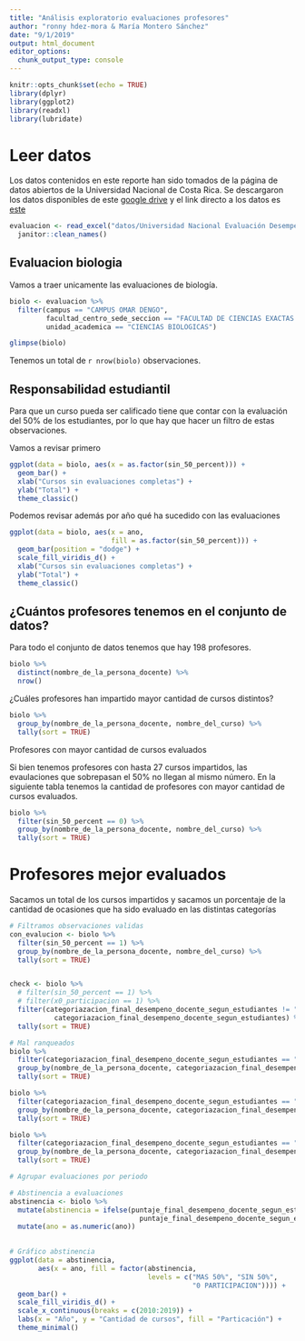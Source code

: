 ```yaml
---
title: "Análisis exploratorio evaluaciones profesores"
author: "ronny hdez-mora & María Montero Sánchez"
date: "9/1/2019"
output: html_document
editor_options: 
  chunk_output_type: console
---
```


```r
knitr::opts_chunk$set(echo = TRUE)
library(dplyr)
library(ggplot2)
library(readxl)
library(lubridate)
```

#  Leer datos

Los datos contenidos en este reporte han sido tomados de la página de datos
abiertos de la Universidad  Nacional de Costa Rica. Se descargaron los datos
disponibles de este [google drive](https://drive.google.com/drive/u/1/folders/1HuLtYe6UMkC9ZF0IQ081qOVGDnGTy1v3)
y el link directo a los datos es [este](https://drive.google.com/open?id=1f1jnbCmq_n4_ASDYOBhbj6ESB9FkebSN)

```r
evaluacion <- read_excel("datos/Universidad Nacional Evaluación Desempeño Docente-Estudiantado.xlsx") %>% 
  janitor::clean_names()
```

## Evaluacion biologia

Vamos a traer unicamente las evaluaciones de biología.
```r
biolo <- evaluacion %>% 
  filter(campus == "CAMPUS OMAR DENGO",
         facultad_centro_sede_seccion == "FACULTAD DE CIENCIAS EXACTAS Y NATURALES",
         unidad_academica == "CIENCIAS BIOLOGICAS")

glimpse(biolo)
```

Tenemos un total de `r nrow(biolo)` observaciones. 

## Responsabilidad estudiantil

Para que un curso pueda ser calificado tiene que contar con la 
evaluación del 50% de los estudiantes, por lo que hay que hacer un 
filtro de estas observaciones.

Vamos a revisar primero 
```r
ggplot(data = biolo, aes(x = as.factor(sin_50_percent))) +
  geom_bar() +
  xlab("Cursos sin evaluaciones completas") +
  ylab("Total") +
  theme_classic()
```

Podemos revisar además por año qué ha sucedido con las evaluaciones
```r
ggplot(data = biolo, aes(x = ano,
                         fill = as.factor(sin_50_percent))) +
  geom_bar(position = "dodge") +
  scale_fill_viridis_d() +
  xlab("Cursos sin evaluaciones completas") +
  ylab("Total") +
  theme_classic()
```

## ¿Cuántos profesores tenemos en el conjunto de datos?

Para todo el conjunto de datos tenemos que hay 198 profesores. 

```r
biolo %>% 
  distinct(nombre_de_la_persona_docente) %>% 
  nrow()
```

¿Cuáles profesores han impartido mayor cantidad de cursos distintos?
```r
biolo %>% 
  group_by(nombre_de_la_persona_docente, nombre_del_curso) %>% 
  tally(sort = TRUE)
```

Profesores con mayor cantidad de cursos evaluados

Si bien tenemos profesores con hasta 27 cursos impartidos, las evaulaciones
que sobrepasan el 50% no llegan al mismo número. En la siguiente tabla tenemos
la cantidad de profesores con mayor cantidad de cursos evaluados.
```r
biolo %>% 
  filter(sin_50_percent == 0) %>%
  group_by(nombre_de_la_persona_docente, nombre_del_curso) %>% 
  tally(sort = TRUE)
```

# Profesores mejor evaluados

Sacamos un total de los cursos impartidos y sacamos un porcentaje de la 
cantidad de ocasiones que ha sido evaluado en las distintas categorías
```r
# Filtramos observaciones validas
con_evalucion <- biolo %>% 
  filter(sin_50_percent == 1) %>%
  group_by(nombre_de_la_persona_docente, nombre_del_curso) %>% 
  tally(sort = TRUE)


check <- biolo %>% 
  # filter(sin_50_percent == 1) %>%
  # filter(x0_participacion == 1) %>%
  filter(categoriazacion_final_desempeno_docente_segun_estudiantes != "SIN CATEGORIZACION") %>%   group_by(nombre_de_la_persona_docente, 
           categoriazacion_final_desempeno_docente_segun_estudiantes) %>% 
  tally(sort = TRUE)
```

```r
# Mal ranqueados
biolo %>% 
  filter(categoriazacion_final_desempeno_docente_segun_estudiantes == "DEFICIENTE") %>% 
  group_by(nombre_de_la_persona_docente, categoriazacion_final_desempeno_docente_segun_estudiantes) %>% 
  tally(sort = TRUE)

biolo %>% 
  filter(categoriazacion_final_desempeno_docente_segun_estudiantes == "REGULAR") %>% 
  group_by(nombre_de_la_persona_docente, categoriazacion_final_desempeno_docente_segun_estudiantes) %>% 
  tally(sort = TRUE)

biolo %>% 
  filter(categoriazacion_final_desempeno_docente_segun_estudiantes == "BUENO") %>% 
  group_by(nombre_de_la_persona_docente, categoriazacion_final_desempeno_docente_segun_estudiantes) %>% 
  tally(sort = TRUE)

```

```r
# Agrupar evaluaciones por periodo
```

```r
# Abstinencia a evaluaciones
abstinencia <- biolo %>% 
  mutate(abstinencia = ifelse(puntaje_final_desempeno_docente_segun_estudiantes != "SIN 50%" & 
                                puntaje_final_desempeno_docente_segun_estudiantes != "0 PARTICIPACION", "MAS 50%", puntaje_final_desempeno_docente_segun_estudiantes)) %>% 
  mutate(ano = as.numeric(ano))

  
# Gráfico abstinencia
ggplot(data = abstinencia, 
       aes(x = ano, fill = factor(abstinencia,
                                  levels = c("MAS 50%", "SIN 50%",
                                             "0 PARTICIPACION")))) +
  geom_bar() +
  scale_fill_viridis_d() +
  scale_x_continuous(breaks = c(2010:2019)) +
  labs(x = "Año", y = "Cantidad de cursos", fill = "Particación") +
  theme_minimal()
```

